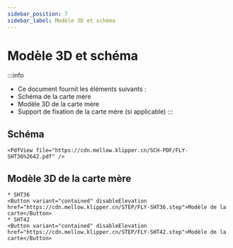 ```yaml
---
sidebar_position: 7
sidebar_label: Modèle 3D et schéma
---
```




# Modèle 3D et schéma


:::info
* Ce document fournit les éléments suivants :
* Schéma de la carte mère
* Modèle 3D de la carte mère
* Support de fixation de la carte mère (si applicable)
:::

## Schéma

    <PdfView file="https://cdn.mellow.klipper.cn/SCH-PDF/FLY-SHT36%2642.pdf" />


## Modèle 3D de la carte mère
    * SHT36
    <Button variant="contained" disableElevation href="https://cdn.mellow.klipper.cn/STEP/FLY-SHT36.step">Modèle de la carte</Button>
    * SHT42
    <Button variant="contained" disableElevation href="https://cdn.mellow.klipper.cn/STEP/FLY-SHT42.step">Modèle de la carte</Button>